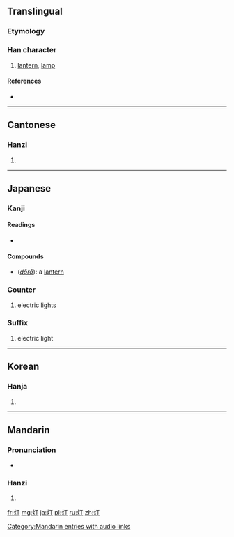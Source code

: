 {{also|燈}}
==Translingual==

===Etymology===
{{Han simp|燈|f=登|t=丁}}

===Han character===
{{Han char|rn=86|rad=火|as=02|sn=6|four=|canj=火一弓 (FMN)|ids=⿰[[火]][[丁]]}}

# [[lantern]], [[lamp]]

====References====
* {{Han ref|kx=0665.060|dkj=18855|dj=1075.030|hdz=32188.030|uh=706F|ud=28783}}

----

==Cantonese==

===Hanzi===
{{yue-hanzi|jyut=|y=dang1|tra=燈}}

# {{defn|lang=yue|sort=火02}}

----

==Japanese==
===Kanji===
{{ja-kanji|grade=4|rs=火02}}

====Readings====
* {{ja-readings|on=[[とう]] (tō), [[てい]] (tei), [[ちょう]] (chō)|kun=[[ひ]] (hi)}}

====Compounds====
* {{l|ja|灯籠}} (''[[dōrō]]''): a [[lantern]]

===Counter===
{{ja-pos|s|counter|hira=とう|rom=-tō|kyu=燈}} 
# electric lights

===Suffix===
{{ja-pos|s|kyu=燈|suffix|hira=とう|rom=-tō}}

# electric light

----

==Korean==

===Hanja===
{{ko-hanja|hangeul=[[정]], [[등]]|eumhun=|rv=jeong, deung|mr=chŏng, tŭng|y=ceng, tung}}

# {{defn|lang=ko|sort=火02}}

----

==Mandarin==

===Pronunciation===
* {{audio|zh-dēng.ogg|audio}}

===Hanzi===
{{cmn-hanzi|tra=燈|pin=[[dēng]] ([[deng1]])|wg=teng<sup>1</sup>}}

# {{defn|lang=cmn|sort=火02}}

[[Category:Mandarin entries with audio links]]

[[fr:灯]]
[[mg:灯]]
[[ja:灯]]
[[pl:灯]]
[[ru:灯]]
[[zh:灯]]